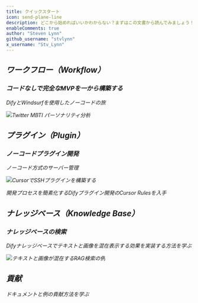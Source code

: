 ```yaml
---
title: クイックスタート
icon: send-plane-line
description: どこから始めればいいかわからない？まずはこの文書から読んでみましょう！
enableComments: true
author: "Steven Lynn"
github_username: "stvlynn"
x_username: "Stv_Lynn"
---
```


## <i className="ri-flow-chart" />ワークフロー（Workflow）

### コードなしで完全なMVPを一から構築する

<Cards>
   <Card 
    href="./workflow/twitter-mbti-receipt" 
    title="MVPの構築：フロントエンドとバックエンド"
  >
  <p>DifyとWindsurfを使用したノーコードの旅</p>
    <img src="https://s2.loli.net/2025/05/12/bDNACQq2Stp4L76.png" alt="Twitter MBTI パーソナリティ分析" />
    </Card>
</Cards>

## <i className="ri-plug-line" />プラグイン（Plugin）

### ノーコードプラグイン開発
<Cards>
   <Card 
    href="./plugin/ssh-plugin-vibe-coding" 
    title="CursorでSSHプラグインを構築する"
  >
  <p>ノーコード方式のサーバー管理</p>
    <img src="https://s2.loli.net/2025/05/12/zK7URIC6a5Fk3Yt.png" alt="CursorでSSHプラグインを構築する" />
    </Card>
    <Card 
    href="./plugin/cursor-rules" 
    title="Difyプラグイン開発のCursor Rules"
  >
  <p>開発プロセスを簡素化するDifyプラグイン開発のCursor Rulesを入手</p>
    </Card>
</Cards>


## <i className="ri-book-read-line" />ナレッジベース（Knowledge Base）

### ナレッジベースの検索
<Cards>
   <Card 
    href="./knowledge-base/image-retrieval" 
    title="テキストと画像のナレッジベースで画像コンテンツを出力する方法"
  >
  <p>Difyナレッジベースでテキストと画像を混在表示する効果を実装する方法を学ぶ</p>
    <img src="https://s2.loli.net/2025/05/18/Ew1DeZxc7VAqt6K.png" alt="テキストと画像が混在するRAG検索の例" />
    </Card>
</Cards>

## <i className="ri-git-pull-request-line" />貢献

<Cards>
   <Card 
    href="./contributing" 
    title="Hello Difyに貢献する方法"
  >
  <p>ドキュメントと例の貢献方法を学ぶ</p>
    </Card>
</Cards> 